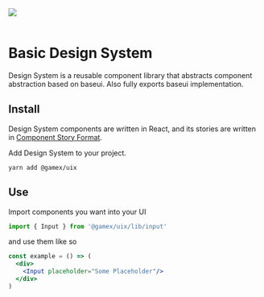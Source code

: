 
<Meta title="Design System|Intro" />

<img src={logo} />
<br/>
<br/>

# Basic Design System

Design System is a reusable component library that abstracts component abstraction based on baseui. Also fully exports baseui implementation.

## Install

Design System components are written in React, and its stories are written in [Component Story Format](https://medium.com/storybookjs/component-story-format-66f4c32366df).

Add Design System to your project.

`yarn add @gamex/uix`

## Use

Import components you want into your UI

```javascript
import { Input } from '@gamex/uix/lib/input'
```

and use them like so

```jsx
const example = () => (
  <div>
    <Input placeholder="Some Placeholder"/>
  </div>
)
```

